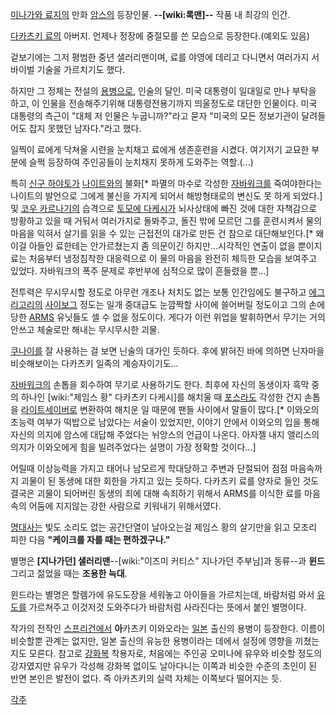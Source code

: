 [[미나가와 료지]]의 만화 [[암스]]의 등장인물. '''--[wiki:록맨]--''' 작품 내 최강의 인간.

[[다카츠키 료]]의 아버지. 언제나 정장에 중절모를 쓴 모습으로 등장한다.(예외도 있음)

겉보기에는 그저 평범한 중년 샐러리맨이며, 료를 야영에 데리고 다니면서 여러가지 서바이벌 기술을 가르치기도 했다.

하지만 그 정체는 전설의 [[용병]]으로, 인술의 달인. 미국 대통령이 일대일로 만나 부탁을 하고, 이 인물을 전송해주기위해 대통령전용기까지 띄울정도로 대단한 인물이다. 미국 대통령의 측근이 "대체 저 인물은 누굽니까?"라고 묻자 "미국의 모든 정보기관이 달려들어도 잡지 못했던 남자다."라고 했다.

일찍이 료에게 닥쳐올 시련을 눈치채고 료에게 생존훈련을 시켰다. 여기저기 교묘한 부분에 슬쩍 등장하여 주인공들이 눈치채지 못하게 도와주는 역할.(...)

특히 [[신구 하야토]]가 [[나이트]]와의 불화[* 파멸의 마수로 각성한 [[자바워크]]를 죽여야한다는 나이트의 발언으로 그에게 불신을 가지게 되어서 해방형태로의 변신도 못 하게 되었다.] 및 [[코우 카르나기]]의 습격으로 [[토모에 다케시]]가 뇌사상태에 빠진 것에 대한 자책감으로 방황하고 있을 때 거둬서 여러가지로 돌봐주고, 돌진 밖에 모르던 그를 훈련시켜서 물의 마음을 익혀서 살기를 읽을 수 있는 근접전의 대가로 만든 건 참으로 대단해보인다.[* 왜 이걸 아들인 료한테는 안가르쳤는지 좀 의문이긴 하지만...시각적인 연출이 없을 뿐이지 료는 처음부터 냉정침착한 대응력으로 이 물의 마음을 완전히 체득한 모습을 보여주고 있었다. 자바워크의 폭주 문제로 후반부에 심적으로 많이 흔들렸을 뿐...]

전투력은 무시무시할 정도로 아무런 개조나 처치도 없는 보통 인간임에도 불구하고 [[에그리고리]]의 [[사이보그]] 정도는 일개 중대급도 눈깜짝할 사이에 쓸어버릴 정도이고 그의 손에 당한 [[ARMS]] 유닛들도 셀 수 없을 정도이다. 게다가 이런 위업을 발휘하면서 무기는 거의 안쓰고 체술로만 해내는 무시무시한 괴물. 

[[쿠나이]]를 잘 사용하는 걸 보면 닌술의 대가인 듯하다. 후에 밝혀진 바에 의하면 닌자마을 비슷해보이는 다카츠키 일족의 계승자이기도...

[[자바워크]]의 손톱을 회수하여 무기로 사용하기도 한다. 최후에 자신의 동생이자 흑막 중의 하나인 [wiki:"제임스 황" 다카츠키 다케시]를 해치울 때 [[포스]]라도 각성한 건지 손톱을 [[라이트세이버]]로 변환하여 해치운 일 때문에 팬들 사이에서 말들이 많다.[* 이와오의 초능력 여부가 떡밥으로 남았다는 서술이 있었지만, 이야기 안에서 이와오의 입을 통해 자신의 의지에 암스에 대답해 주었다는 뉘앙스의 언급이 나온다. 아자젤 내지 앨리스의 의지가 이와오에게 힘을 빌려주었다는 설명이 가장 정확할 것이다...]

어릴때 이상능력을 가지고 태어나 남모르게 학대당하고 주변과 단절되어 점점 마음속까지 괴물이 된 동생에 대한 회한을 가지고 있는 듯하다. 다카츠키 료를 양자로 들인 것도 결국은 괴물이 되어버린 동생의 죄에 대해 속죄하기 위해서 ARMS를 이식한 료를 마음속의 어둠에 지지않는 강한 사람으로 키워내기 위해서였다.

[[명대사]]는 빛도 소리도 없는 공간단열이 날아오는걸 제임스 황의 살기만을 읽고 모조리 피한 다음 '''"케이크를 자를 때는 편하겠구나."'''

별명은 '''[지나가던] 샐러리맨'''--[wiki:"이즈미 커티스" 지나가던 주부님]과 동류--과 '''윈드''' 그리고 젊었을 때는 '''조용한 늑대'''.

윈드라는 별명은 할렘가에 유도도장을 세워놓고 아이들을 가르치는데, 바람처럼 와서 [[유도]]를 가르쳐주고 이것저것 도와주다가 바람처럼 사라진다는 뜻에서 붙인 별명이다.

작가의 전작인 [[스프리건]]에서 '''아'''카츠키 이와오라는 [[일본]] 출신의 용병이 등장한다. 이름이 비슷할뿐 관계는 없지만, 일본 출신의 유능한 용병이라는 데에서 설정에 영향을 끼쳤는지도 모른다. 참고로 [[강화복]] 착용자로, 처음에는 주인공 오미나에 유우와 비슷할 정도의 강자였지만 유우가 각성해 강화복 없이도 날아다니는 이쪽과 비슷한 수준의 초인이 된 반면 본인은 발전이 없다. 즉 아카츠키의 실력 자체는 이쪽보다 떨어지는 듯. 

[[각주]]
